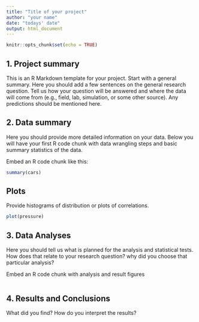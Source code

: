 ```yaml
---
title: "Title of your project"
author: "your name"
date: "todays' date"
output: html_document
---
```


```r
knitr::opts_chunk$set(echo = TRUE)
```

## 1. Project summary

This is an R Markdown template for your project. Start with a general summary. Here you should add a few sentences on the general research question. Tell us how your question will be answered and where the data will come from (e.g., field, lab, simulation, or some other source). Any predictions should be mentioned here.


## 2. Data summary

Here you should provide more detailed information on your data. Below you will have your first R code chunk with data wrangling steps and basic summary statistics of the data.

Embed an R code chunk like this:

```r

summary(cars)

```

## Plots

Provide histograms of distribution or plots of correlations. 

```r

plot(pressure)

```

## 3. Data Analyses

Here you should tell us what is planned for the analysis and statistical tests. How does that relate to your research question? why did you choose that particular analysis?


Embed an R code chunk with analysis and result figures

```r

```


## 4. Results and Conclusions

What did you find? How do you interpret the results? 